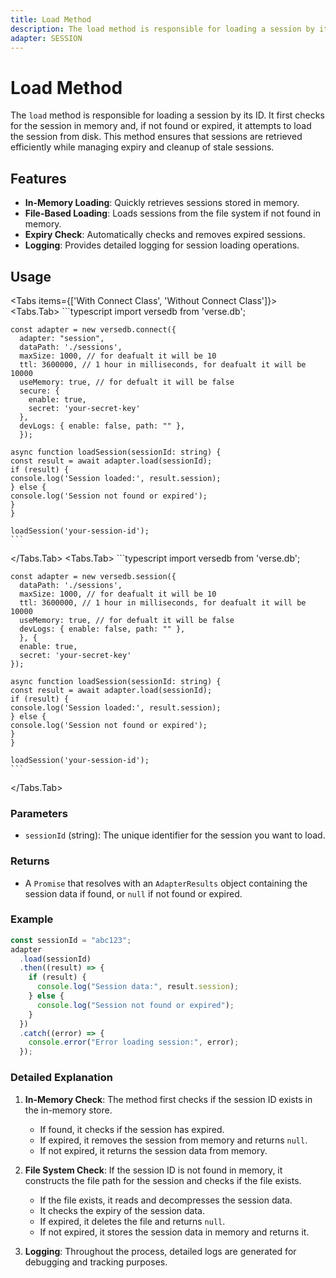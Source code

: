 ```yaml
---
title: Load Method
description: The load method is responsible for loading a session by its ID. It first checks for the session in memory and, if not found or expired, it attempts to load the session from disk. This method ensures that sessions are retrieved efficiently while managing expiry and cleanup of stale sessions.
adapter: SESSION
---
```



# Load Method

The `load` method is responsible for loading a session by its ID. It first checks for the session in memory and, if not found or expired, it attempts to load the session from disk. This method ensures that sessions are retrieved efficiently while managing expiry and cleanup of stale sessions.

## Features

- **In-Memory Loading**: Quickly retrieves sessions stored in memory.
- **File-Based Loading**: Loads sessions from the file system if not found in memory.
- **Expiry Check**: Automatically checks and removes expired sessions.
- **Logging**: Provides detailed logging for session loading operations.

## Usage

<Tabs items={['With Connect Class', 'Without Connect Class']}>
  <Tabs.Tab>
    ```typescript
    import versedb from 'verse.db';

    const adapter = new versedb.connect({
      adapter: "session",
      dataPath: './sessions',
      maxSize: 1000, // for deafualt it will be 10
      ttl: 3600000, // 1 hour in milliseconds, for deafualt it will be 10000
      useMemory: true, // for defualt it will be false
      secure: {
        enable: true,
        secret: 'your-secret-key'
      },
      devLogs: { enable: false, path: "" },
      });

    async function loadSession(sessionId: string) {
    const result = await adapter.load(sessionId);
    if (result) {
    console.log('Session loaded:', result.session);
    } else {
    console.log('Session not found or expired');
    }
    }

    loadSession('your-session-id');
    ```

  </Tabs.Tab>
  <Tabs.Tab>
    ```typescript
    import versedb from 'verse.db';

    const adapter = new versedb.session({
      dataPath: './sessions',
      maxSize: 1000, // for deafualt it will be 10
      ttl: 3600000, // 1 hour in milliseconds, for deafualt it will be 10000
      useMemory: true, // for defualt it will be false
      devLogs: { enable: false, path: "" },
      }, {
      enable: true,
      secret: 'your-secret-key'
    });

    async function loadSession(sessionId: string) {
    const result = await adapter.load(sessionId);
    if (result) {
    console.log('Session loaded:', result.session);
    } else {
    console.log('Session not found or expired');
    }
    }

    loadSession('your-session-id');
    ```

  </Tabs.Tab>
</Tabs>

### Parameters

- `sessionId` (string): The unique identifier for the session you want to load.

### Returns

- A `Promise` that resolves with an `AdapterResults` object containing the session data if found, or `null` if not found or expired.

### Example

```typescript
const sessionId = "abc123";
adapter
  .load(sessionId)
  .then((result) => {
    if (result) {
      console.log("Session data:", result.session);
    } else {
      console.log("Session not found or expired");
    }
  })
  .catch((error) => {
    console.error("Error loading session:", error);
  });
```

### Detailed Explanation

1. **In-Memory Check**: The method first checks if the session ID exists in the in-memory store.

   - If found, it checks if the session has expired.
   - If expired, it removes the session from memory and returns `null`.
   - If not expired, it returns the session data from memory.

2. **File System Check**: If the session ID is not found in memory, it constructs the file path for the session and checks if the file exists.

   - If the file exists, it reads and decompresses the session data.
   - It checks the expiry of the session data.
   - If expired, it deletes the file and returns `null`.
   - If not expired, it stores the session data in memory and returns it.

3. **Logging**: Throughout the process, detailed logs are generated for debugging and tracking purposes.
